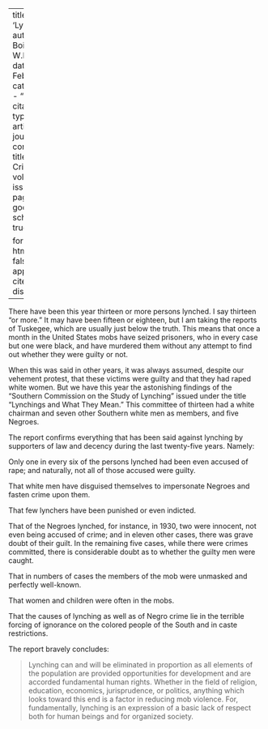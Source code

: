 
---
title: 'Lynchings'
author: Du Bois, W.E.B.
date: Feb. 1932
categories: 
  - ""
citation: 
  type: article-journal
  container-title: The Crisis
  volume: 39
  issue: 2
  page: 58
google-scholar: true

format:
  html:
    toc: false
    appendix-cite-as: display
---


There have been this year thirteen or more persons lynched. I say thirteen "or more." It may have been fifteen or eighteen, but I am taking the reports of Tuskegee, which are usually just below the truth. This means that once a month in the United States mobs have seized prisoners, who in every case but one were black, and have murdered them without any attempt to find out whether they were guilty or not.

When this was said in other years, it was always assumed, despite our vehement protest, that these victims were guilty and that they had raped white women. But we have this year the astonishing findings of the "Southern Commission on the Study of Lynching" issued under the title "Lynchings and What They Mean." This committee of thirteen had a white chairman and seven other Southern white men as members, and five Negroes.

The report confirms everything that has been said against lynching by supporters of law and decency during the last twenty-five years. Namely:

Only one in every six of the persons lynched had been even accused of rape; and naturally, not all of those accused were guilty.

That white men have disguised themselves to impersonate Negroes and fasten crime upon them.

That few lynchers have been punished or even indicted.

That of the Negroes lynched, for instance, in 1930, two were innocent, not even being accused of crime; and in eleven other cases, there was grave doubt of their guilt. In the remaining five cases, while there were crimes committed, there is considerable doubt as to whether the guilty men were caught.

That in numbers of cases the members of the mob were unmasked and perfectly well-known.

That women and children were often in the mobs.

That the causes of lynching as well as of Negro crime lie in the terrible forcing of ignorance on the colored people of the South and in caste restrictions.  

The report bravely concludes:

> Lynching can and will be eliminated in proportion as all elements of the population are provided opportunities for development and are accorded fundamental human rights. Whether in the field of religion, education, economics, jurisprudence, or politics, anything which looks toward this end is a factor in reducing mob violence. For, fundamentally, lynching is an expression of a basic lack of respect both for human beings and for organized society.
